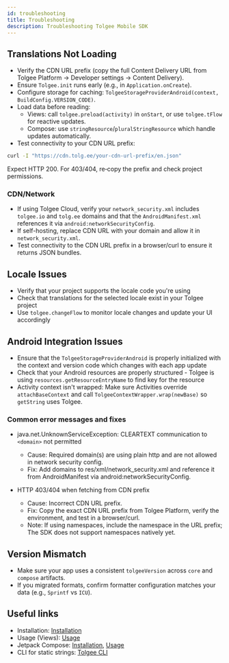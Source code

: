 ```yaml
---
id: troubleshooting
title: Troubleshooting
description: Troubleshooting Tolgee Mobile SDK
---
```


## Translations Not Loading

- Verify the CDN URL prefix (copy the full Content Delivery URL from Tolgee Platform → Developer settings → Content Delivery).
- Ensure `Tolgee.init` runs early (e.g., in `Application.onCreate`).
- Configure storage for caching: `TolgeeStorageProviderAndroid(context, BuildConfig.VERSION_CODE)`.
- Load data before reading:
  - Views: call `tolgee.preload(activity)` in `onStart`, or use `tolgee.tFlow` for reactive updates.
  - Compose: use `stringResource`/`pluralStringResource` which handle updates automatically.
- Test connectivity to your CDN URL prefix:

```bash
curl -I "https://cdn.tolg.ee/your-cdn-url-prefix/en.json"
```

Expect HTTP 200. For 403/404, re‑copy the prefix and check project permissions.

### CDN/Network

- If using Tolgee Cloud, verify your `network_security.xml` includes `tolgee.io` and `tolg.ee` domains and that the `AndroidManifest.xml` references it via `android:networkSecurityConfig`.
- If self-hosting, replace CDN URL with your domain and allow it in `network_security.xml`.
- Test connectivity to the CDN URL prefix in a browser/curl to ensure it returns JSON bundles.

## Locale Issues

- Verify that your project supports the locale code you're using
- Check that translations for the selected locale exist in your Tolgee project
- Use `tolgee.changeFlow` to monitor locale changes and update your UI accordingly

## Android Integration Issues

- Ensure that the `TolgeeStorageProviderAndroid` is properly initialized with the context and version code which changes with each app update
- Check that your Android resources are properly structured - Tolgee is using `resources.getResourceEntryName` to find key for the resource
- Activity context isn't wrapped: Make sure Activities override `attachBaseContext` and call `TolgeeContextWrapper.wrap(newBase)` so `getString` uses Tolgee.

### Common error messages and fixes

- java.net.UnknownServiceException: CLEARTEXT communication to `<domain>` not permitted
  - Cause: Required domain(s) are using plain http and are not allowed in network security config.
  - Fix: Add domains to res/xml/network_security.xml and reference it from AndroidManifest via android:networkSecurityConfig.

- HTTP 403/404 when fetching from CDN prefix
  - Cause: Incorrect CDN URL prefix.
  - Fix: Copy the exact CDN URL prefix from Tolgee Platform, verify the environment, and test in a browser/curl.
  - Note: If using namespaces, include the namespace in the URL prefix; The SDK does not support namespaces natively yet.

## Version Mismatch

- Make sure your app uses a consistent `tolgeeVersion` across `core` and `compose` artifacts.
- If you migrated formats, confirm formatter configuration matches your data (e.g., `Sprintf` vs `ICU`).

## Useful links

- Installation: [Installation](./installation.mdx)
- Usage (Views): [Usage](./usage.mdx)
- Jetpack Compose: [Installation](./jetpack/installation.mdx), [Usage](./jetpack/usage.mdx)
- CLI for static strings: [Tolgee CLI](/tolgee-cli/installation)

